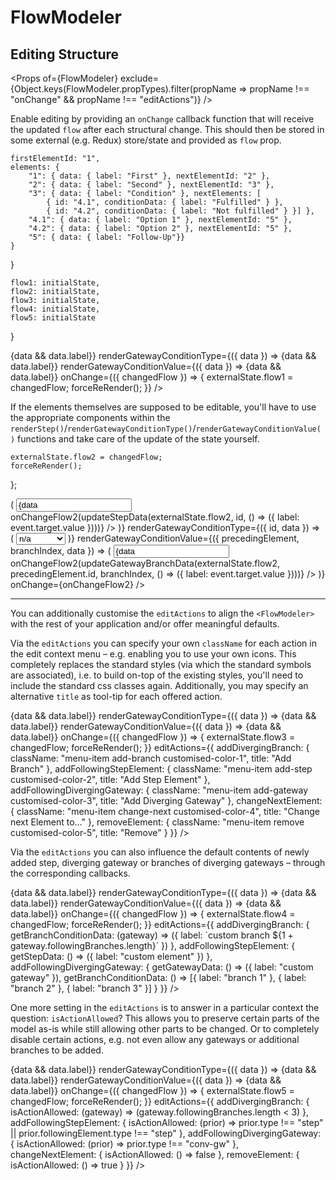 

<Meta title='FlowModeler Editing' component={FlowModeler} />

# FlowModeler
## Editing Structure

<Props of={FlowModeler} exclude={Object.keys(FlowModeler.propTypes).filter(propName => propName !== "onChange" && propName !== "editActions")} />

Enable editing by providing an `onChange` callback function that will receive the updated `flow` after each structural change.
This should then be stored in some external (e.g. Redux) store/state and provided as `flow` prop.

    firstElementId: "1",
    elements: {
        "1": { data: { label: "First" }, nextElementId: "2" },
        "2": { data: { label: "Second" }, nextElementId: "3" },
        "3": { data: { label: "Condition" }, nextElements: [
            { id: "4.1", conditionData: { label: "Fulfilled" } },
            { id: "4.2", conditionData: { label: "Not fulfilled" } }] },
        "4.1": { data: { label: "Option 1" }, nextElementId: "5" },
        "4.2": { data: { label: "Option 2" }, nextElementId: "5" },
        "5": { data: { label: "Follow-Up"}}
    }
}

    flow1: initialState,
    flow2: initialState,
    flow3: initialState,
    flow4: initialState,
    flow5: initialState
}

<Preview>
    <Story name="structure">
        <FlowModeler
            flow={externalState.flow1}
            renderStep={({ data }) => <span>{data && data.label}</span>}
            renderGatewayConditionType={({ data }) => <label>{data && data.label}</label>}
            renderGatewayConditionValue={({ data }) => <label>{data && data.label}</label>}
            onChange={({ changedFlow }) => {
                externalState.flow1 = changedFlow;
                forceReRender();
            }}
        />
    </Story>
</Preview>

If the elements themselves are supposed to be editable, you'll have to use the appropriate components within the
`renderStep()`/`renderGatewayConditionType()`/`renderGatewayConditionValue()` functions and take care of the update of the state yourself.

    externalState.flow2 = changedFlow;
    forceReRender();
};

<Preview>
    <Story name="elements">
        <FlowModeler
            flow={externalState.flow2}
            renderStep={({ id, data }) => (
                <input
                    type="text"
                    value={data ? data.label : ""}
                    onChange={(event) => onChangeFlow2(updateStepData(externalState.flow2, id, () => ({ label: event.target.value })))}
                />
            )}
            renderGatewayConditionType={({ id, data }) => (
                <select
                    value={data ? data.label : ""}
                    onClick={(event) => { event.stopPropagation(); }}
                    onChange={(event) => onChangeFlow2(updateGatewayData(externalState.flow2, id, () => ({ label: event.target.value }), () => ({})))}
                >
                    <option value="">n/a</option>
                    <option value="Condition">Condition</option>
                    <option value="Check">Check</option>
                </select>
            )}
            renderGatewayConditionValue={({ precedingElement, branchIndex, data }) => (
                <input
                    type="text"
                    value={data ? data.label : ""}
                    onChange={(event) => onChangeFlow2(updateGatewayBranchData(externalState.flow2, precedingElement.id, branchIndex, () => ({ label: event.target.value })))}
                />
            )}
            onChange={onChangeFlow2}
        />
    </Story>
</Preview>

----

You can additionally customise the `editActions` to align the `<FlowModeler>` with the rest of your application and/or offer meaningful defaults.

Via the `editActions` you can specify your own `className` for each action in the edit context menu – e.g. enabling you to use your own icons.
This completely replaces the standard styles (via which the standard symbols are associated),
i.e. to build on-top of the existing styles, you'll need to include the standard css classes again.
Additionally, you may specify an alternative `title` as tool-tip for each offered action.

<Preview>
    <Story name="menu styles and tool-tips">
        <FlowModeler
            flow={externalState.flow3}
            renderStep={({ data }) => <span>{data && data.label}</span>}
            renderGatewayConditionType={({ data }) => <label>{data && data.label}</label>}
            renderGatewayConditionValue={({ data }) => <label>{data && data.label}</label>}
            onChange={({ changedFlow }) => {
                externalState.flow3 = changedFlow;
                forceReRender();
            }}
            editActions={{
                addDivergingBranch: { className: "menu-item add-branch customised-color-1", title: "Add Branch" },
                addFollowingStepElement: { className: "menu-item add-step customised-color-2", title: "Add Step Element" },
                addFollowingDivergingGateway: { className: "menu-item add-gateway customised-color-3", title: "Add Diverging Gateway" },
                changeNextElement: { className: "menu-item change-next customised-color-4", title: "Change next Element to…" },
                removeElement: { className: "menu-item remove customised-color-5", title: "Remove" }
            }}
        />
    </Story>
</Preview>

Via the `editActions` you can also influence the default contents of newly added step, diverging gateway or branches of diverging gateways
– through the corresponding callbacks.

<Preview>
    <Story name="custom contents on creation">
        <FlowModeler
            flow={externalState.flow4}
            renderStep={({ data }) => <span>{data && data.label}</span>}
            renderGatewayConditionType={({ data }) => <label>{data && data.label}</label>}
            renderGatewayConditionValue={({ data }) => <label>{data && data.label}</label>}
            onChange={({ changedFlow }) => {
                externalState.flow4 = changedFlow;
                forceReRender();
            }}
            editActions={{
                addDivergingBranch: { getBranchConditionData: (gateway) => ({ label: `custom branch ${1 + gateway.followingBranches.length}` }) },
                addFollowingStepElement: { getStepData: () => ({ label: "custom element" }) },
                addFollowingDivergingGateway: {
                    getGatewayData: () => ({ label: "custom gateway" }),
                    getBranchConditionData: () => [{ label: "branch 1" }, { label: "branch 2" }, { label: "branch 3" }]
                }
            }}
        />
    </Story>
</Preview>

One more setting in the `editActions` is to answer in a particular context the question: `isActionAllowed`? This allows you to preserve certain parts
of the model as-is while still allowing other parts to be changed. Or to completely disable certain actions, e.g. not even allow any gateways or
additional branches to be added.

<Preview>
    <Story name="disabled actions">
        <FlowModeler
            flow={externalState.flow5}
            renderStep={({ data }) => <span>{data && data.label}</span>}
            renderGatewayConditionType={({ data }) => <label>{data && data.label}</label>}
            renderGatewayConditionValue={({ data }) => <label>{data && data.label}</label>}
            onChange={({ changedFlow }) => {
                externalState.flow5 = changedFlow;
                forceReRender();
            }}
            editActions={{
                addDivergingBranch: {
                    isActionAllowed: (gateway) => (gateway.followingBranches.length < 3)
                },
                addFollowingStepElement: {
                    isActionAllowed: (prior) => prior.type !== "step" || prior.followingElement.type !== "step"
                },
                addFollowingDivergingGateway: {
                    isActionAllowed: (prior) => prior.type !== "conv-gw"
                },
                changeNextElement: {
                    isActionAllowed: () => false
                },
                removeElement: {
                    isActionAllowed: () => true
                }
            }}
        />
    </Story>
</Preview>
